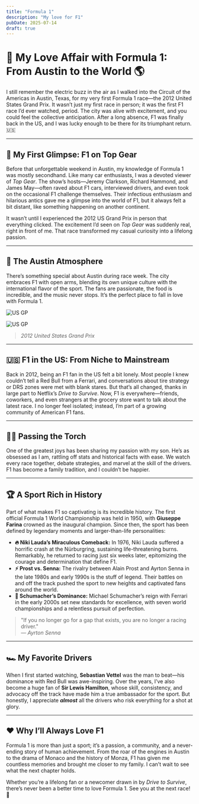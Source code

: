 ```yaml
---
title: "Formula 1"
description: "My love for F1"
pubDate: 2025-07-14
draft: true
---
```


# 🏁 My Love Affair with Formula 1: From Austin to the World 🌎

I still remember the electric buzz in the air as I walked into the Circuit of the Americas in Austin, Texas, for my very first Formula 1 race—the 2012 United States Grand Prix. It wasn’t just my first race in person; it was the first F1 race I’d ever watched, period. The city was alive with excitement, and you could feel the collective anticipation. After a long absence, F1 was finally back in the US, and I was lucky enough to be there for its triumphant return. 🇺🇸

---

## 👀 My First Glimpse: F1 on Top Gear

Before that unforgettable weekend in Austin, my knowledge of Formula 1 was mostly secondhand. Like many car enthusiasts, I was a devoted viewer of *Top Gear*. The show’s hosts—Jeremy Clarkson, Richard Hammond, and James May—often raved about F1 cars, interviewed drivers, and even took on the occasional F1 challenge themselves. Their infectious enthusiasm and hilarious antics gave me a glimpse into the world of F1, but it always felt a bit distant, like something happening on another continent.

It wasn’t until I experienced the 2012 US Grand Prix in person that everything clicked. The excitement I’d seen on *Top Gear* was suddenly real, right in front of me. That race transformed my casual curiosity into a lifelong passion.

---

## 🎉 The Austin Atmosphere

There’s something special about Austin during race week. The city embraces F1 with open arms, blending its own unique culture with the international flavor of the sport. The fans are passionate, the food is incredible, and the music never stops. It’s the perfect place to fall in love with Formula 1.

![US GP](https://qmpdliftraf4pov3.public.blob.vercel-storage.com/2012usgp-4fBWNYkZf6xtpWdv5ceiXuGQCxx30C.webp)

![US GP](https://qmpdliftraf4pov3.public.blob.vercel-storage.com/2012usgp%282%29-ckC9vhKHgWr8si65shjIAjS13Vhk6F.webp)
> *2012 United States Grand Prix*

---

## 🇺🇸 F1 in the US: From Niche to Mainstream

Back in 2012, being an F1 fan in the US felt a bit lonely. Most people I knew couldn’t tell a Red Bull from a Ferrari, and conversations about tire strategy or DRS zones were met with blank stares. But that’s all changed, thanks in large part to Netflix’s *Drive to Survive*. Now, F1 is everywhere—friends, coworkers, and even strangers at the grocery store want to talk about the latest race. I no longer feel isolated; instead, I’m part of a growing community of American F1 fans.

---

## 👨‍👦 Passing the Torch

One of the greatest joys has been sharing my passion with my son. He’s as obsessed as I am, rattling off stats and historical facts with ease. We watch every race together, debate strategies, and marvel at the skill of the drivers. F1 has become a family tradition, and I couldn’t be happier.

---

## 🏆 A Sport Rich in History

Part of what makes F1 so captivating is its incredible history. The first official Formula 1 World Championship was held in 1950, with **Giuseppe Farina** crowned as the inaugural champion. Since then, the sport has been defined by legendary moments and larger-than-life personalities:

- **🔥 Niki Lauda’s Miraculous Comeback:** In 1976, Niki Lauda suffered a horrific crash at the Nürburgring, sustaining life-threatening burns. Remarkably, he returned to racing just six weeks later, epitomizing the courage and determination that define F1.
- **⚡ Prost vs. Senna:** The rivalry between Alain Prost and Ayrton Senna in the late 1980s and early 1990s is the stuff of legend. Their battles on and off the track pushed the sport to new heights and captivated fans around the world.
- **🏅 Schumacher’s Dominance:** Michael Schumacher’s reign with Ferrari in the early 2000s set new standards for excellence, with seven world championships and a relentless pursuit of perfection.

> "If you no longer go for a gap that exists, you are no longer a racing driver."  
> — *Ayrton Senna*

---

## 🏎️ My Favorite Drivers

When I first started watching, **Sebastian Vettel** was the man to beat—his dominance with Red Bull was awe-inspiring. Over the years, I’ve also become a huge fan of **Sir Lewis Hamilton**, whose skill, consistency, and advocacy off the track have made him a true ambassador for the sport. But honestly, I appreciate ***almost*** all the drivers who risk everything for a shot at glory.

---

## ❤️ Why I’ll Always Love F1

Formula 1 is more than just a sport; it’s a passion, a community, and a never-ending story of human achievement. From the roar of the engines in Austin to the drama of Monaco and the history of Monza, F1 has given me countless memories and brought me closer to my family. I can’t wait to see what the next chapter holds.

Whether you’re a lifelong fan or a newcomer drawn in by *Drive to Survive*, there’s never been a better time to love Formula 1. See you at the next race! 🏁

